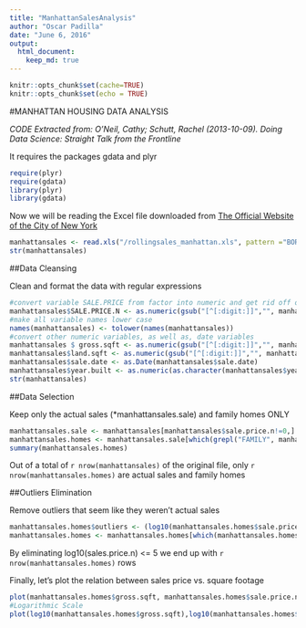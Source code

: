 ```yaml
---
title: "ManhattanSalesAnalysis"
author: "Oscar Padilla"
date: "June 6, 2016"
output: 
  html_document:
    keep_md: true
---
```


```r
knitr::opts_chunk$set(cache=TRUE)
knitr::opts_chunk$set(echo = TRUE)
```
#MANHATTAN HOUSING DATA ANALYSIS

*CODE Extracted from: O'Neil, Cathy; Schutt, Rachel (2013-10-09). Doing Data Science: Straight Talk from the Frontline*

It requires the packages gdata and plyr

```r
require(plyr)
require(gdata)
library(plyr)
library(gdata)
```

Now we will be reading the Excel file downloaded from [The Official Website of the City of New York](http://www1.nyc.gov/home/search/index.page?search-terms=Rolling+sales+update)

```r
manhattansales <- read.xls("/rollingsales_manhattan.xls", pattern ="BOROUGH")
str(manhattansales)
```

##Data Cleansing

Clean and format the data with regular expressions

```r
#convert variable SALE.PRICE from factor into numeric and get rid off of leading digits
manhattansales$SALE.PRICE.N <- as.numeric(gsub("[^[:digit:]]","", manhattansales$SALE.PRICE))
#make all variable names lower case
names(manhattansales) <- tolower(names(manhattansales))
#convert other numeric variables, as well as, date variables
manhattansales $ gross.sqft <- as.numeric(gsub("[^[:digit:]]","", manhattansales $ gross.square.feet))
manhattansales$land.sqft <- as.numeric(gsub("[^[:digit:]]","", manhattansales $ land.square.feet))
manhattansales$sale.date <- as.Date(manhattansales$sale.date)
manhattansales$year.built <- as.numeric(as.character(manhattansales$year.built))
str(manhattansales)
```

##Data Selection

Keep only the actual sales (*manhattansales.sale) and family homes ONLY

```r
manhattansales.sale <- manhattansales[manhattansales$sale.price.n!=0,]
manhattansales.homes <- manhattansales.sale[which(grepl("FAMILY", manhattansales.sale$building.class.category)),]
summary(manhattansales.homes)
```

Out of a total of `r nrow(manhattansales)` of the original file, only `r nrow(manhattansales.homes)` are actual sales and family homes

##Outliers Elimination

Remove outliers that seem like they weren't actual sales

```r
manhattansales.homes$outliers <- (log10(manhattansales.homes$sale.price.n) <=5) + 0
manhattansales.homes <- manhattansales.homes[which(manhattansales.homes$outliers == 0),]
```

By eliminating log10(sales.price.n) <= 5 we end up with `r nrow(manhattansales.homes)` rows

Finally, let's plot the relation between sales price vs. square footage

```r
plot(manhattansales.homes$gross.sqft, manhattansales.homes$sale.price.n)
#Logarithmic Scale
plot(log10(manhattansales.homes$gross.sqft),log10(manhattansales.homes$sale.price.n))
```